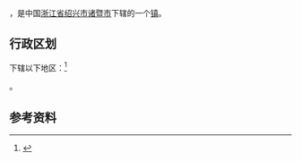 {{中国乡级行政区|33/06/81/119/000
| 电话区号 = 575
}}

'''{{PAGENAMEBASE}}'''，是中国[[浙江省|浙江省]][[绍兴市|绍兴市]][[诸暨市|诸暨市]]下辖的一个[[镇|镇]]。

== 行政区划 ==
下辖以下地区：<ref>{{PRC admin/ref sgc|33/06/81/119/000}}</ref>

{{PRC admin/children|33/06/81/119/000}}。

== 参考资料 ==
{{reflist}}

{{PRC admin/navcat|33/06/81/119/000}}